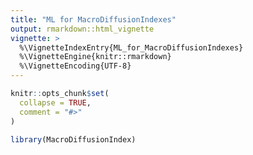 ```yaml
---
title: "ML for MacroDiffusionIndexes"
output: rmarkdown::html_vignette
vignette: >
  %\VignetteIndexEntry{ML_for_MacroDiffusionIndexes}
  %\VignetteEngine{knitr::rmarkdown}
  %\VignetteEncoding{UTF-8}
---
```


```r
knitr::opts_chunk$set(
  collapse = TRUE,
  comment = "#>"
)
```

```r
library(MacroDiffusionIndex)
```
